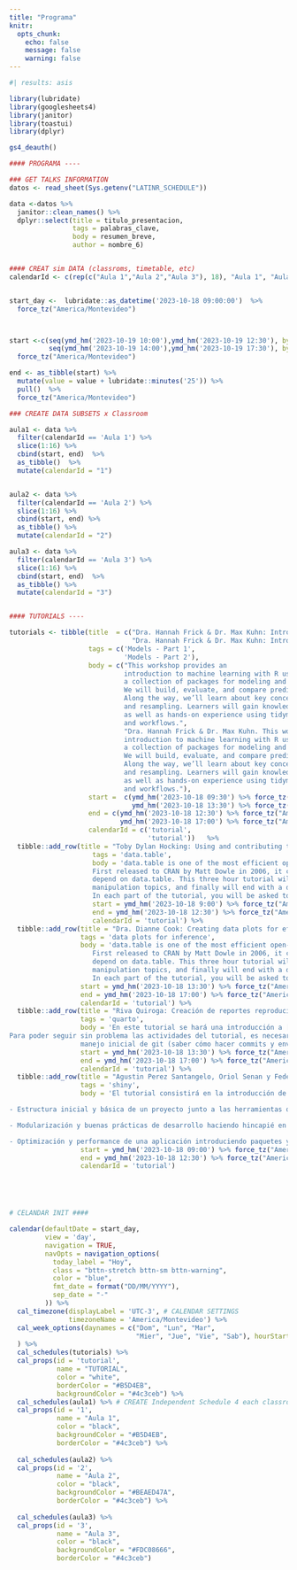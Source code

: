 ```yaml
---
title: "Programa"
knitr:
  opts_chunk: 
    echo: false
    message: false
    warning: false
---
```





```r
#| results: asis

library(lubridate)
library(googlesheets4)
library(janitor)
library(toastui)
library(dplyr)

gs4_deauth()

#### PROGRAMA ----

### GET TALKS INFORMATION
datos <- read_sheet(Sys.getenv("LATINR_SCHEDULE"))

data <-datos %>% 
  janitor::clean_names() %>% 
  dplyr::select(title = titulo_presentacion, 
                tags = palabras_clave,
                body = resumen_breve, 
                author = nombre_6)


#### CREAT sim DATA (classroms, timetable, etc)
calendarId <- c(rep(c("Aula 1","Aula 2","Aula 3"), 18), "Aula 1", "Aula 3")


start_day <-  lubridate::as_datetime('2023-10-18 09:00:00')  %>% 
  force_tz("America/Montevideo")



start <-c(seq(ymd_hm('2023-10-19 10:00'),ymd_hm('2023-10-19 12:30'), by = '25 mins'),
          seq(ymd_hm('2023-10-19 14:00'),ymd_hm('2023-10-19 17:30'), by = '25 mins')) %>% 
  force_tz("America/Montevideo")

end <- as_tibble(start) %>% 
  mutate(value = value + lubridate::minutes('25')) %>% 
  pull()  %>% 
  force_tz("America/Montevideo")

### CREATE DATA SUBSETS x Classroom

aula1 <- data %>% 
  filter(calendarId == 'Aula 1') %>% 
  slice(1:16) %>% 
  cbind(start, end)  %>% 
  as_tibble()  %>% 
  mutate(calendarId = "1")


aula2 <- data %>% 
  filter(calendarId == 'Aula 2') %>% 
  slice(1:16) %>% 
  cbind(start, end) %>% 
  as_tibble() %>% 
  mutate(calendarId = "2")

aula3 <- data %>% 
  filter(calendarId == 'Aula 3') %>% 
  slice(1:16) %>% 
  cbind(start, end)  %>% 
  as_tibble() %>% 
  mutate(calendarId = "3")


#### TUTORIALS ----

tutorials <- tibble(title  = c("Dra. Hannah Frick & Dr. Max Kuhn: Introduction to Machine Learning with tidymodels (I)",
                               "Dra. Hannah Frick & Dr. Max Kuhn: Introduction to Machine Learning with tidymodels (II)"), 
                    tags = c('Models - Part 1',
                             'Models - Part 2'), 
                    body = c("This workshop provides an 
                             introduction to machine learning with R using the tidymodels framework,
                             a collection of packages for modeling and machine learning using tidyverse principles. 
                             We will build, evaluate, and compare predictive models. 
                             Along the way, we’ll learn about key concepts in machine learning including overfitting 
                             and resampling. Learners will gain knowledge about good predictive modeling practices, 
                             as well as hands-on experience using tidymodels packages like parsnip, rsample, yardstick, 
                             and workflows.",
                             "Dra. Hannah Frick & Dr. Max Kuhn. This workshop provides an 
                             introduction to machine learning with R using the tidymodels framework,
                             a collection of packages for modeling and machine learning using tidyverse principles. 
                             We will build, evaluate, and compare predictive models. 
                             Along the way, we’ll learn about key concepts in machine learning including overfitting 
                             and resampling. Learners will gain knowledge about good predictive modeling practices, 
                             as well as hands-on experience using tidymodels packages like parsnip, rsample, yardstick, 
                             and workflows."), 
                    start =  c(ymd_hm('2023-10-18 09:30') %>% force_tz("America/Montevideo"),
                               ymd_hm('2023-10-18 13:30') %>% force_tz("America/Montevideo")), 
                    end = c(ymd_hm('2023-10-18 12:30') %>% force_tz("America/Montevideo"),
                            ymd_hm('2023-10-18 17:00') %>% force_tz("America/Montevideo")), 
                    calendarId = c('tutorial',
                                   'tutorial'))   %>% 
  tibble::add_row(title = "Toby Dylan Hocking: Using and contributing to the data.table package for efficient big data analysis", 
                     tags = 'data.table', 
                     body = 'data.table is one of the most efficient open-source in-memory data manipulation packages available today. 
                     First released to CRAN by Matt Dowle in 2006, it continues to grow in popularity, and now over 1400 other CRAN packages 
                     depend on data.table. This three hour tutorial will start with data reading from CSV, discuss basic and advanced data 
                     manipulation topics, and finally will end with a discussion about how you can contribute to data.table. 
                     In each part of the tutorial, you will be asked to solve a few exercises, to practice each new concept.', 
                     start = ymd_hm('2023-10-18 9:00') %>% force_tz("America/Montevideo"),
                     end = ymd_hm('2023-10-18 12:30') %>% force_tz("America/Montevideo"), 
                     calendarId = 'tutorial') %>% 
  tibble::add_row(title = "Dra. Dianne Cook: Creating data plots for effective decision-making using statistical inference with R", 
                  tags = 'data plots for inference', 
                  body = 'data.table is one of the most efficient open-source in-memory data manipulation packages available today. 
                     First released to CRAN by Matt Dowle in 2006, it continues to grow in popularity, and now over 1400 other CRAN packages 
                     depend on data.table. This three hour tutorial will start with data reading from CSV, discuss basic and advanced data 
                     manipulation topics, and finally will end with a discussion about how you can contribute to data.table. 
                     In each part of the tutorial, you will be asked to solve a few exercises, to practice each new concept.', 
                  start = ymd_hm('2023-10-18 13:30') %>% force_tz("America/Montevideo"),
                  end = ymd_hm('2023-10-18 17:00') %>% force_tz("America/Montevideo"), 
                  calendarId = 'tutorial') %>% 
  tibble::add_row(title = "Riva Quiroga: Creación de reportes reproducibles con Quarto", 
                  tags = 'quarto', 
                  body = 'En este tutorial se hará una introducción a [Quarto](https://quarto.org/), un sistema de publicación científica y técnica que permite crear contenido dinámico usando R, Python, Julia y Observable. Durante la sesión se abordarán los aspectos generales de su uso para crear reportes con R, con especial énfasis en el trabajo en formato HTML. Para ello, se mostrará paso a paso cómo crear un reporte reproducible, cómo parametrizar su contenido, cómo editar su apariencia y cómo publicarlo utilizando GitHub Pages y Netlify.
Para poder seguir sin problema las actividades del tutorial, es necesario tener algún grado de experiencia  con el operador "pipe" (en cualquiera de sus dos versiones: %>% o |>), con las funciones principales del paquete dplyr (como filter, summarize y group_by) y con el paquete ggplot2 (por ejemplo, tener una idea general de qué hacen las funciones geom_* o saber cómo modificar la escala del eje "y" de un gráfico). Para quienes tengan interés en la publicación de un reporte utilizando el servicio GitHub Pages, es necesario tener al menos un 
                  manejo inicial de git (saber cómo hacer commits y enviar cambios a un repositorio personal)', 
                  start = ymd_hm('2023-10-18 13:30') %>% force_tz("America/Montevideo"),
                  end = ymd_hm('2023-10-18 17:00') %>% force_tz("America/Montevideo"), 
                  calendarId = 'tutorial') %>% 
  tibble::add_row(title = "Agustin Perez Santangelo, Oriol Senan y Federico Rivadeneira: Introducción a Shiny - Buenas prácticas en un entorno de producción", 
                  tags = 'shiny', 
                  body = 'El tutorial consistirá en la introducción de conceptos básicos haciendo foco en las buenas prácticas de desarrollo. El mismo constará de tres partes:

- Estructura inicial y básica de un proyecto junto a las herramientas que podemos utilizar para asistirnos en esta tarea.

- Modularización y buenas prácticas de desarrollo haciendo hincapié en conceptos de desarrollo con ejemplos.

- Optimización y performance de una aplicación introduciendo paquetes y buenas prácticas.', 
                  start = ymd_hm('2023-10-18 09:00') %>% force_tz("America/Montevideo"),
                  end = ymd_hm('2023-10-18 12:30') %>% force_tz("America/Montevideo"), 
                  calendarId = 'tutorial') 





# CELANDAR INIT ####

calendar(defaultDate = start_day,
         view = 'day', 
         navigation = TRUE, 
         navOpts = navigation_options(
           today_label = "Hoy",
           class = "bttn-stretch bttn-sm bttn-warning",
           color = "blue", 
           fmt_date = format("DD/MM/YYYY"),
           sep_date = "-"
         )) %>% 
  cal_timezone(displayLabel = 'UTC-3', # CALENDAR SETTINGS
               timezoneName = 'America/Montevideo') %>% 
  cal_week_options(daynames = c("Dom", "Lun", "Mar", 
                                "Mier", "Jue", "Vie", "Sab"), hourStart = 10, hourEnd = 18
  ) %>% 
  cal_schedules(tutorials) %>% 
  cal_props(id = 'tutorial', 
            name = "TUTORIAL",
            color = "white",
            borderColor = "#B5D4EB", 
            backgroundColor = "#4c3ceb") %>% 
  cal_schedules(aula1) %>% # CREATE Independent Schedule 4 each classrom
  cal_props(id = '1', 
            name = "Aula 1",
            color = "black",
            backgroundColor = "#B5D4EB", 
            borderColor = "#4c3ceb") %>% 
  
  cal_schedules(aula2) %>% 
  cal_props(id = '2',
            name = "Aula 2",
            color = "black",
            backgroundColor = "#BEAED47A", 
            borderColor = "#4c3ceb") %>% 
  
  cal_schedules(aula3) %>% 
  cal_props(id = '3',
            name = "Aula 3",
            color = "black",
            backgroundColor = "#FDC08666", 
            borderColor = "#4c3ceb")



```


<!-- font awesome -->

```{=html}
<script src="https://kit.fontawesome.com/1f72d6921a.js" crossorigin="anonymous"></script>
```
<!-- font awesome -->